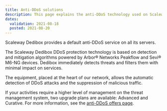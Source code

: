 ```yaml
---
title: Anti-DDoS solutions
description: This page explains the anti-DDoS technology used on Scaleway Dedibox.
dates:
  validation: 2021-08-18
  posted: 2021-08-20
---
```


Scaleway Dedibox provides a default anti-DDoS service on all its servers.

The Scaleway Dedibox DDoS protection technology is based on detection and mitigation algorithms powered by Arbor® Networks Peakflow and Sevi® M6-NG devices. Dedibox immediately detects threats and filters them with minimal impact on services.

The equipment, placed at the heart of our network, allows the automatic detection of DDoS attacks and the suppression of malicious traffic.

<Lightbox src="scaleway-offre-ddos.png" alt="threat management system" />

<Message type="note">

  If your activities require a higher level of management on the threat management system, two upgrade plans are available: Advanced and Curative. For more information, see the [anti-DDoS offers page](https://www.scaleway.com/en/dedibox/ddos-protection/). 

</Message>


